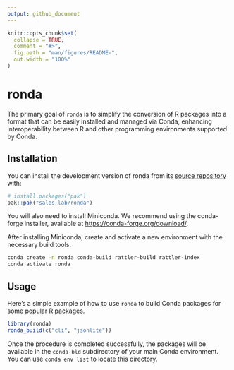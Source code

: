 ```yaml
---
output: github_document
---
```


<!-- README.md is generated from README.Rmd. Please edit that file -->

```r
knitr::opts_chunk$set(
  collapse = TRUE,
  comment = "#>",
  fig.path = "man/figures/README-",
  out.width = "100%"
)
```

# ronda

<!-- badges: start -->
<!-- badges: end -->

The primary goal of `ronda` is to simplify the conversion of R packages
into a format that can be easily installed and managed via Conda, enhancing
interoperability between R and other programming environments supported
by Conda.

## Installation

You can install the development version of ronda from its
[source repository](https://github.com/sales-lab/ronda) with:

``` r
# install.packages("pak")
pak::pak("sales-lab/ronda")
```

You will also need to install Miniconda. We recommend
using the conda-forge installer, available at
<https://conda-forge.org/download/>.

After installing Miniconda, create and activate a new environment with the
necessary build tools.

```bash
conda create -n ronda conda-build rattler-build rattler-index
conda activate ronda
```


## Usage

Here's a simple example of how to use `ronda` to build Conda packages for
some popular R packages.

```r
library(ronda)
ronda_build(c("cli", "jsonlite"))
```

Once the procedure is completed successfully, the packages will be available
in the `conda-bld` subdirectory of your main Conda environment. You can use
`conda env list` to locate this directory.
